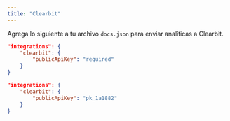 ```yaml
---
title: "Clearbit"
---
```


Agrega lo siguiente a tu archivo `docs.json` para enviar analíticas a Clearbit.

<CodeGroup>

```json Opciones de analíticas en docs.json
"integrations": {
    "clearbit": {
        "publicApiKey": "required"
    }
}
```

```json Ejemplo
"integrations": {
    "clearbit": {
        "publicApiKey": "pk_1a1882"
    }
}
```

</CodeGroup>
